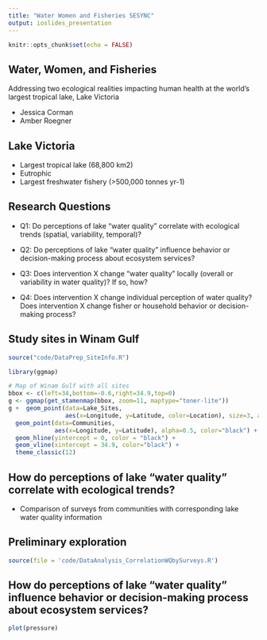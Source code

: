 ```yaml
---
title: "Water Women and Fisheries SESYNC"
output: ioslides_presentation
---
```


```r
knitr::opts_chunk$set(echo = FALSE)
```

## Water, Women, and Fisheries

Addressing two ecological realities impacting human health at the world’s largest tropical lake, Lake Victoria

- Jessica Corman
- Amber Roegner

## Lake Victoria

- Largest tropical lake (68,800 km2)
- Eutrophic
- Largest freshwater fishery (>500,000 tonnes yr-1)

## Research Questions
- Q1: Do perceptions of lake “water quality” correlate with ecological trends (spatial, variability,
temporal)?

- Q2: Do perceptions of lake “water quality” influence behavior or decision-making process
about ecosystem services? 

- Q3: Does intervention X change “water quality” locally (overall or variability in water quality)? If so, how?

- Q4: Does intervention X change individual perception of water quality? Does intervention X
change fisher or household behavior or decision-making process?

## Study sites in Winam Gulf

```r
source("code/DataPrep_SiteInfo.R")

library(ggmap)

# Map of Winam Gulf with all sites
bbox <- c(left=34,bottom=-0.6,right=34.9,top=0)
g <- ggmap(get_stamenmap(bbox, zoom=11, maptype="toner-lite"))
g +  geom_point(data=Lake_Sites,
                aes(x=Longitude, y=Latitude, color=Location), size=3, alpha=0.95) +
  geom_point(data=Communities,
             aes(x=Longitude, y=Latitude), alpha=0.5, color="black") +
  geom_hline(yintercept = 0, color = "black") +
  geom_vline(xintercept = 34.9, color="black") +
  theme_classic(12) 
```


## How do perceptions of lake “water quality” correlate with ecological trends?

- Comparison of surveys from communities with corresponding lake water quality information

## Preliminary exploration

```r
source(file = 'code/DataAnalysis_CorrelationWQbySurveys.R')
```

## How do perceptions of lake “water quality” influence behavior or decision-making process about ecosystem services?

```r
plot(pressure)
```

